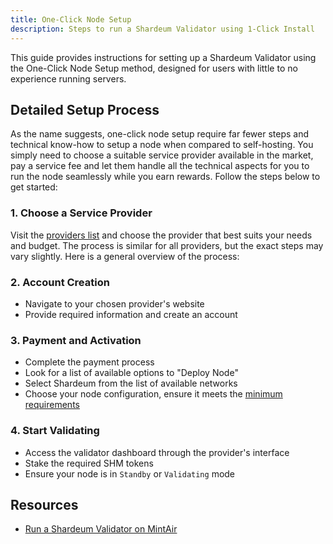 ```yaml
---
title: One-Click Node Setup
description: Steps to run a Shardeum Validator using 1-Click Install
---
```


This guide provides instructions for setting up a Shardeum Validator using the One-Click Node Setup method, designed for users with little to no experience running servers.

## Detailed Setup Process

As the name suggests, one-click node setup require far fewer steps and technical know-how to setup a node when compared to self-hosting. You simply need to choose a suitable service provider available in the market, pay a service fee and let them handle all the technical aspects for you to run the node seamlessly while you earn rewards. Follow the steps below to get started:


### 1. Choose a Service Provider
Visit the [providers list](/docs/node/run/validator/providers) and choose the provider that best suits your needs and budget.
The process is similar for all providers, but the exact steps may vary slightly. Here is a general overview of the process:

### 2. Account Creation
- Navigate to your chosen provider's website
- Provide required information and create an account

### 3. Payment and Activation
- Complete the payment process
- Look for a list of available options to "Deploy Node" 
- Select Shardeum from the list of available networks
- Choose your node configuration, ensure it meets the [minimum requirements](/docs/node/run/validator/self-host#minimum-hardware-requirements)

### 4. Start Validating
- Access the validator dashboard through the provider's interface
- Stake the required SHM tokens
- Ensure your node is in `Standby` or `Validating` mode

## Resources

- [Run a Shardeum Validator on MintAir](https://shardeum.org/blog/run-node-one-click-setup/)

